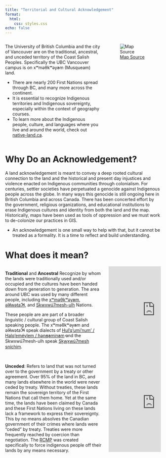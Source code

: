 ```yaml
---
title: "Territorial and Cultural Acknowledgement"
format: 
  html:
    css: styles.css
echo: false
---
```


:::: {.columns}

:::{.column width="63%"}

The University of British Columbia and the city of Vancouver are on the traditional, ancestral, and unceded territory of the Coast Salish Peoples.  Specifically the UBC Vancouver campus is on xʷməθkʷəy̓əm (Musqueam) land. 

* There are nearly 200 First Nations spread through BC, and many more across the continent.  
* It is essential to recognize Indigenous territories and Indigenous sovereignty, especially within the context of geography courses.
* To learn more about the Indigenous people, culture, and languages where you live and around the world, check out [native-land.ca](https://native-land.ca).

:::

:::{.column width="35%"}

![[Map Source](https://opentextbc.ca/indigenizationfoundations/chapter/acknowledging-traditional-territories/)](images/first-nations-bc.jpg)

:::

::::




# Why Do an Acknowledgement?

A land acknowledgement is meant to convey a deep rooted cultural connection to the land and the historical and present day injustices and violence enacted on Indigenous communities through colonialism.  For centuries, settler societies have perpetuated a genocide against Indigenous people across the globe.  In many ways this genocide is still ongoing here in British Columbia and across Canada.  There has been concerted effort by the government, religious organizations, and educational institutions to erase Indigenous cultures and identity from both the land and the map.  Historically, maps have been used as tools of oppression and we must work to de-colonize our practices in GIS.

* An acknowledgement is one small way to help with that, but it cannot be treated as a formality.  It is a time to reflect and build understanding. 

# What does it mean?

:::: {.columns}

:::{.column width="65%"}

**Traditional** and **Ancestral** Recognize by whom the lands were traditionally used and/or occupied and the cultures have been handed down from generation to generation.  The area around UBC was used by many different people, including the [xʷməθkʷəy̓əm](https://native-land.ca/maps/territories/x%ca%b7m%c9%99%ce%b8k%ca%b7%c9%99y%cc%93%c9%99m/), [əl̓ilwətaɁɬ](https://native-land.ca/maps/territories/tsleil-waututh-s%c9%99l%cc%93ilw%c9%99ta%c9%82%c9%ac/), and [Skwxwú7mesh-ulh](https://native-land.ca/maps/territories/skwxwu7mesh-uxwumixw/) Nations.  

These people are are part of a broader linguistic / cultural group of Coast Salish speaking people.  The xʷməθkʷəy̓əm and əl̓ilwətaɁɬ speak dialects of [Hul’q’umi’num’ / Halq’eméylem / hən̓q̓əmin̓əm̓](https://native-land.ca/maps/languages/hulquminum-halqemeylem-h%c9%99n%cc%93q%cc%93%c9%99min%cc%93%c9%99m%cc%93/) and the Skwxwú7mesh-ulh speak [Sḵwx̱wú7mesh sníchim](https://native-land.ca/maps/languages/s%e1%b8%b5wx%cc%b1wu7mesh-snichim/).

:::

:::{.column width="35%"}


<iframe src="https://native-land.ca/api/embed/embed.html?maps=languages&&name=coast-salish" style="height:300px; border:none;"></iframe>


:::

::::

:::: {.columns}

:::{.column width="65%"}


**Unceded**: Refers to land that was not turned over to the government by a treaty or other agreement.  Over 95% of the land in BC, and many lands elsewhere in the world were never ceded by treaty.  Without treaties, these lands remain the sovereign territory of the First Nations that call them home.  Yet at the same time, the lands have been claimed by Canada and these First Nations living on these lands lack a framework to express their sovereignty.  This by no means absolves the Canadian government of their crimes where lands were "ceded" by treaty.  Treaties were more frequently reached by coercion than negotiation.  The [RCMP](https://www.cbc.ca/listen/cbc-podcasts/203-the-secret-life-of-canada/episode/15798131-s3-the-mounties-always-get-their-land-part-1) was created specifically to force indigenous people off their lands by any means necessary.

:::

::: {.column width="35%"}


<iframe src="https://native-land.ca/api/embed/embed.html?maps=treaties" style="height:300px; border:none;"></iframe>

:::

::::

